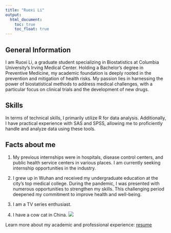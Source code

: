 ```yaml
---
title: "Ruoxi Li"
output: 
  html_document:
    toc: true
    toc_float: true
---
```


## General Information

I am Ruoxi Li, a graduate student specializing in Biostatistics at Columbia University's Irving Medical Center. Holding a Bachelor's degree in Preventive Medicine, my academic foundation is deeply rooted in the prevention and mitigation of health risks. My passion lies in harnessing the power of biostatistical methods to address medical challenges, with a particular focus on clinical trials and the development of new drugs.

## Skills

In terms of technical skills, I primarily utilize R for data analysis. Additionally, I have practical experience with SAS and SPSS, allowing me to proficiently handle and analyze data using these tools.

## Facts about me

1. My previous internships were in hospitals, disease control centers, and public health service centers in various places. I am currently seeking internship opportunities in the industry.

2. I grew up in Wuhan and received my undergraduate education at the city's top medical college. During the pandemic, I was presented with numerous opportunities to strengthen my skills. This challenging period deepened my commitment to improve health and well-being.

3. I am a TV series enthusiast.

4. I have a cow cat in China.
![](kitty.jpg)

Learn more about my academic and professional experience: [resume](About-me.html)

